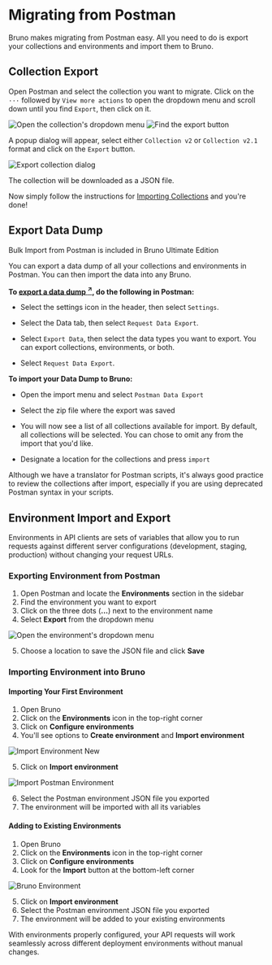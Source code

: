 
# Migrating from Postman

Bruno makes migrating from Postman easy. All you need to do is export your collections and environments and import them to Bruno.

## Collection Export

Open Postman and select the collection you want to migrate. Click on the `···` followed by `View more actions` to open the dropdown menu and scroll down until you find `Export`, then click on it.

<div className="flex flex-wrap items-center mt-4">
  <Image
    src="/screenshots/migration/postman/postman-pre-dropdown.webp"
    alt="Open the collection's dropdown menu"
    width={500}
    height={200}
    className="rounded"
    priority
  />
  <Image
    src="/screenshots/migration/postman/postman-dropdown.webp"
    alt="Find the export button"
    width={200}
    height={200}
    className="ml-10 rounded"
    priority
  />
</div>

A popup dialog will appear, select either `Collection v2` or `Collection v2.1` format and click on the `Export` button.

<Image
  src="/screenshots/migration/postman/postman-export-dialog.webp"
  alt="Export collection dialog"
  width={400}
  height={400}
  className="rounded mt-4"
  priority
/>

The collection will be downloaded as a JSON file.

Now simply follow the instructions for [Importing Collections](/get-started/import-export-data/import-collections) and you're done!

## Export Data Dump

<Callout type="default">
  Bulk Import from Postman is included in Bruno Ultimate Edition
</Callout>

You can export a data dump of all your collections and environments in Postman. You can then import the data into any Bruno.

**To [export a data dump <strong><sup>↗</sup></strong>](https://learning.postman.com/docs/getting-started/importing-and-exporting/exporting-data/#export-data-dumps), do the following in Postman:**

- Select the settings icon in the header, then select `Settings`.

- Select the Data tab, then select `Request Data Export`.

- Select `Export Data`, then select the data types you want to export. You can export collections, environments, or both.

- Select `Request Data Export`.

**To import your Data Dump to Bruno:**

- Open the import menu and select `Postman Data Export`

- Select the zip file where the export was saved

- You will now see a list of all collections available for import. By default, all collections will be selected. You can chose to omit any from the import that you'd like.

- Designate a location for the collections and press `import`

<Callout type="info">
  Although we have a translator for Postman scripts, it's always good practice to review the collections after import, especially if you are using deprecated Postman syntax in your scripts.
</Callout>

## Environment Import and Export

Environments in API clients are sets of variables that allow you to run requests against different server configurations (development, staging, production) without changing your request URLs.

### Exporting Environment from Postman

1. Open Postman and locate the **Environments** section in the sidebar
2. Find the environment you want to export
3. Click on the three dots (**...**) next to the environment name
4. Select **Export** from the dropdown menu

<Image
  src="/screenshots/migration/postman/postman-environment.webp"
  alt="Open the environment's dropdown menu"
  width={400}
  height={400}
  className="rounded mt-4"
  priority
/>

5. Choose a location to save the JSON file and click **Save**

### Importing Environment into Bruno

#### Importing Your First Environment

1. Open Bruno
2. Click on the **Environments** icon in the top-right corner
3. Click on **Configure environments**
4. You'll see options to **Create environment** and **Import environment**

![Import Environment New](/screenshots/get-started/import-export/import-postman-environment/import-environment-new.webp)

5. Click on **Import environment**

![Import Postman Environment](/screenshots/get-started/import-export/import-postman-environment/import-environment.webp)

6. Select the Postman environment JSON file you exported
7. The environment will be imported with all its variables

#### Adding to Existing Environments

1. Open Bruno
2. Click on the **Environments** icon in the top-right corner
3. Click on **Configure environments** 
4. Look for the **Import** button at the bottom-left corner

![Bruno Environment](/screenshots/get-started/import-export/import-postman-environment/import-postman-environment-bottom.webp)

5. Click on **Import environment**
6. Select the Postman environment JSON file you exported
7. The environment will be added to your existing environments

With environments properly configured, your API requests will work seamlessly across different deployment environments without manual changes.
